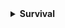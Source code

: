 <details>
<summary><b>Survival</b></summary>
<div>

- **Rank [1]:** Rank one kit
- **Rank [5]:** /kittycannon
- **Rank [6]:** /condense
- **Rank [11]:** Rank 11 kit
- **Rank [19]:** /ase
- **Rank [21]:** Rank 21 kit
- **Rank [25]:** /extinguish (stop yourself from being on fire)
- **Rank [31]:** Rank 31 kit
- **Rank [41]:** Rank 41 kit
- **Rank [49]:** /skull (of any player)
- **Rank [51]:** Rank 51 kit
- **Rank [59]:** Instant tree chopping
- **Rank [61]:** Rank 61 kit
- **Rank [70]:** /rename
- **Rank [71]:** Rank 71 kit
- **Rank [78]:** Color codes in /rename
- **Rank [81]:** Rank 81 kit
- **Rank [88]:** Formatting codes in /rename
- **Rank [91]:** Rank 91 kit
- **Rank [93]:** /hat
- **Rank [94]:** Keep XP on death
- **Rank [100]:** /top

</div>
</details>
